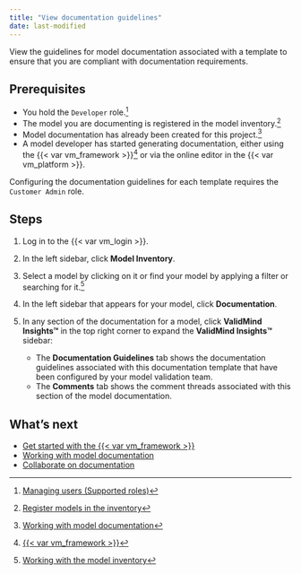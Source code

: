 ```yaml
---
title: "View documentation guidelines"
date: last-modified
---
```


View the guidelines for model documentation associated with a template to ensure that you are compliant with documentation requirements.

## Prerequisites

- You hold the `Developer` role.[^1]
- The model you are documenting is registered in the model inventory.[^2]
- Model documentation has already been created for this project.[^3]
- A model developer has started generating documentation, either using the {{< var vm_framework >}}[^4] or via the online editor in the {{< var vm_platform >}}.

::: {.callout-important}
Configuring the documentation guidelines for each template requires the `Customer Admin` role.
:::

## Steps

1. Log in to the {{< var vm_login >}}.

2. In the left sidebar, click **Model Inventory**.

3. Select a model by clicking on it or find your model by applying a filter or searching for it.[^5]

4. In the left sidebar that appears for your model, click **Documentation**.

5. In any section of the documentation for a model, click **ValidMind Insights™** in the top right corner to expand the **ValidMind Insights™** sidebar:

   - The **Documentation Guidelines** tab shows the documentation guidelines associated with this documentation template that have been configured by your model validation team.
   - The **Comments** tab shows the comment threads associated with this section of the model documentation.

## What's next

- [Get started with the {{< var vm_framework >}}](/developer/get-started-developer-framework.qmd)
- [Working with model documentation](working-with-model-documentation.qmd)
- [Collaborate on documentation](collaborate-with-others.qmd)


<!-- FOOTNOTES -->

[^1]: [Managing users (Supported roles)](/guide/configuration/managing-users.qmd#supported-roles)

[^2]: [Register models in the inventory](/guide/model-inventory/register-models-in-inventory.qmd)

[^3]: [Working with model documentation](working-with-model-documentation.qmd)

[^4]: [{{< var vm_framework >}}](/developer/get-started-developer-framework.qmd)

[^5]: [Working with the model inventory](/guide/model-inventory/working-with-model-inventory.qmd#search-filter-and-sort-models)